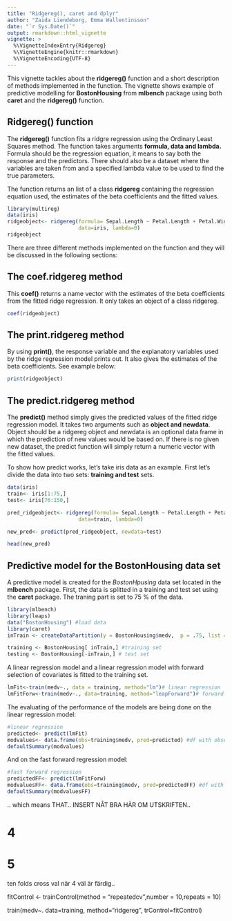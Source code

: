```yaml
---
title: "Ridgereg(), caret and dplyr"
author: "Zaida Liendeborg, Emma Wallentinsson"
date: "`r Sys.Date()`"
output: rmarkdown::html_vignette
vignette: >
  %\VignetteIndexEntry{Ridgereg}
  %\VignetteEngine{knitr::rmarkdown}
  %\VignetteEncoding{UTF-8}
---
```


This vignette tackles about the **ridgereg()** function and a short description of methods implemented in the function. The vignette shows example of predictive modelling for **BostonHousing** from **mlbench** package using both **caret** and the **ridgereg()** function.   

## Ridgereg() function

The **ridgereg()** function fits a ridgre regression using the Ordinary Least Squares method. The function takes arguments **formula, data and lambda.** Formula should be the regression equation, it means to say both the response and the predictors. There should also be a dataset where the variables are taken from and a specified lambda value to be used to find the true parameters.

The function returns an list of a class **ridgereg** containing the regression equation used, the estimates of the beta coefficients and the fitted values. 

```r
library(multireg)
data(iris)
ridgeobject<- ridgereg(formula= Sepal.Length ~ Petal.Length + Petal.Width,
                       data=iris, lambda=0)
ridgeobject
```

There are three different methods implemented on the function and they will be discussed in the following sections:  

## The coef.ridgereg method

This **coef()** returns a name vector with the estimates of the beta coefficients from the fitted ridge regression. It only takes an object of a class ridgereg. 

```r
coef(ridgeobject)

```

## The print.ridgereg method

By using **print()**, the response variable and the explanatory variables used by the ridge regression model prints out. It also gives the estimates of the beta coefficients. See example below: 

```r
print(ridgeobject)

```

## The predict.ridgereg method

The **predict()** method simply gives the predicted values of the fitted ridge regression model. It takes two arguments such as **object and newdata**. Object should be a ridgereg object and newdata is an optional data frame in which the prediction of new values would be based on. If there is no given new dataset, the predict function will simply return a numeric vector with the fitted values. 

To show how predict works, let's take iris data as an example. First let's divide the data into two sets: **training and test** sets.

```r
data(iris)
train<- iris[1:75,]
test<- iris[76:150,]

pred_ridgeobject<- ridgereg(formula= Sepal.Length ~ Petal.Length + Petal.Width,
                       data=train, lambda=0)

new_pred<- predict(pred_ridgeobject, newdata=test)

head(new_pred)

```


## Predictive model for the BostonHousing data set

A predictive model is created for the *BostonHpusing* data set located in the **mlbench** package. First, the data is splitted in a training and test set using the **caret** package. The traning part is set to 75 % of the data. 
```r
library(mlbench)
library(leaps)
data("BostonHousing") #load data
library(caret)
inTrain <- createDataPartition(y = BostonHousing$medv,  p = .75, list = FALSE) #data partitioning

training <- BostonHousing[ inTrain,] #training set 
testing <- BostonHousing[-inTrain,] # test set 

```

A linear regression model and a linear regression model with forward selection of covariates is fitted to the training set. 


```r

lmFit<-train(medv~., data = training, method="lm")# linear regression
lmFitForw<-train(medv~., data=training, method="leapForward")# forward selection
```

The evaluating of the performance of the models are being done on the linear regression model: 

```r
#linear regression
predicted<- predict(lmFit)
modvalues<- data.frame(obs=training$medv, pred=predicted) #df with observed and predicted
defaultSummary(modvalues)

```

And on the fast forward regression model: 
```r
#fast forward regression 
predictedFF<- predict(lmFitForw)
modvaluesFF<- data.frame(obs=training$medv, pred=predictedFF) #df with observed and predicted
defaultSummary(modvaluesFF)

```

.. which means THAT.. INSERT NÅT BRA HÄR OM UTSKRIFTEN.. 

# 4 


# 5 

ten folds cross val när 4 väl är färdig.. 


fitControl <- trainControl(method = "repeatedcv",number = 10,repeats = 10)

train(medv~. data=training, method="ridgereg", trControl=fitControl)




